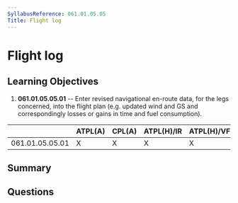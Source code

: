 ```yaml
---
SyllabusReference: 061.01.05.05
Title: Flight log
---
```


# Flight log

## Learning Objectives

1.  **061.01.05.05.01** -- Enter revised navigational en-route data, for the legs
    concerned, into the flight plan (e.g. updated wind and GS and correspondingly
    losses or gains in time and fuel consumption).

|                 | ATPL(A) | CPL(A) | ATPL(H)/IR | ATPL(H)/VFR | CPL(H) | IR | CBIR(A) |
| --------------- | ------- | ------ | ---------- | ----------- | ------ | -- | ------- |
| 061.01.05.05.01 | X       | X      | X          | X           | X      |    |         |

## Summary

## Questions
